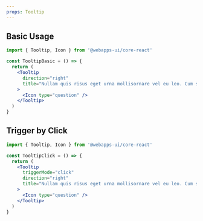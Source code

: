 ```yaml
---
props: Tooltip
---
```


## Basic Usage

```jsx tabs
import { Tooltip, Icon } from '@webapps-ui/core-react'

const TooltipBasic = () => {
  return (
    <Tooltip
      direction="right"
      title="Nullam quis risus eget urna mollisornare vel eu leo. Cum sociis natoquepenatibus et magnis dis parturient montes"
    >
      <Icon type="question" />
    </Tooltip>
  )
}
```

## Trigger by Click

```jsx tabs
import { Tooltip, Icon } from '@webapps-ui/core-react'

const TooltipClick = () => {
  return (
    <Tooltip
      triggerMode="click"
      direction="right"
      title="Nullam quis risus eget urna mollisornare vel eu leo. Cum sociis natoquepenatibus et magnis dis parturient montes"
    >
      <Icon type="question" />
    </Tooltip>
  )
}
```
